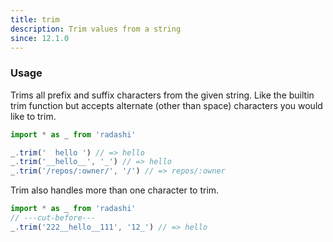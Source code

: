 ```yaml
---
title: trim
description: Trim values from a string
since: 12.1.0
---
```


### Usage

Trims all prefix and suffix characters from the given string. Like the builtin trim function but accepts alternate (other than space) characters you would like to trim.

```ts twoslash
import * as _ from 'radashi'

_.trim('  hello ') // => hello
_.trim('__hello__', '_') // => hello
_.trim('/repos/:owner/', '/') // => repos/:owner
```

Trim also handles more than one character to trim.

```ts twoslash
import * as _ from 'radashi'
// ---cut-before---
_.trim('222__hello__111', '12_') // => hello
```
